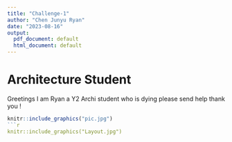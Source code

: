 ```yaml
---
title: "Challenge-1"
author: "Chen Junyu Ryan"
date: "2023-08-16"
output:
  pdf_document: default
  html_document: default
---
```


# Architecture Student 
Greetings I am Ryan a Y2 Archi student who is dying please send help thank you ! 

```r
knitr::include_graphics("pic.jpg")
```r
knitr::include_graphics("Layout.jpg")
```